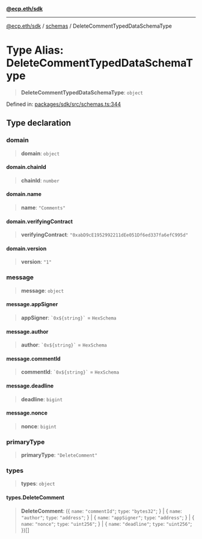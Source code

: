 [**@ecp.eth/sdk**](/sdk-reference/index.mdx)

***

[@ecp.eth/sdk](/sdk-reference/index.mdx) / [schemas](/sdk-reference/schemas/index.mdx) / DeleteCommentTypedDataSchemaType

# Type Alias: DeleteCommentTypedDataSchemaType

> **DeleteCommentTypedDataSchemaType**: `object`

Defined in: [packages/sdk/src/schemas.ts:344](https://github.com/ecp-eth/comments-monorepo/blob/main/packages/sdk/src/schemas.ts#L344)

## Type declaration

### domain

> **domain**: `object`

#### domain.chainId

> **chainId**: `number`

#### domain.name

> **name**: `"Comments"`

#### domain.verifyingContract

> **verifyingContract**: `"0xabD9cE1952992211dEe051Df6ed337fa6efC995d"`

#### domain.version

> **version**: `"1"`

### message

> **message**: `object`

#### message.appSigner

> **appSigner**: `` `0x${string}` `` = `HexSchema`

#### message.author

> **author**: `` `0x${string}` `` = `HexSchema`

#### message.commentId

> **commentId**: `` `0x${string}` `` = `HexSchema`

#### message.deadline

> **deadline**: `bigint`

#### message.nonce

> **nonce**: `bigint`

### primaryType

> **primaryType**: `"DeleteComment"`

### types

> **types**: `object`

#### types.DeleteComment

> **DeleteComment**: (\{ `name`: `"commentId"`; `type`: `"bytes32"`; \} \| \{ `name`: `"author"`; `type`: `"address"`; \} \| \{ `name`: `"appSigner"`; `type`: `"address"`; \} \| \{ `name`: `"nonce"`; `type`: `"uint256"`; \} \| \{ `name`: `"deadline"`; `type`: `"uint256"`; \})[]

